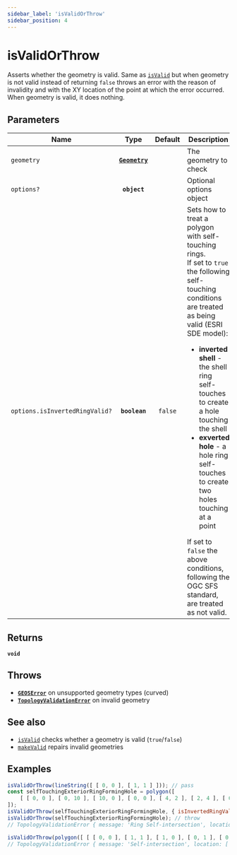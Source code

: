 ```yaml
---
sidebar_label: 'isValidOrThrow'
sidebar_position: 4
---
```


# isValidOrThrow

Asserts whether the geometry is valid.
Same as [`isValid`](isValid.mdx) but when geometry is not valid instead
of returning `false` throws an error with the reason of invalidity
and with the XY location of the point at which the error occurred.
When geometry is valid, it does nothing.

## Parameters

| Name | Type | Default | Description |
| --- | :-: | :-: | --- |
| `geometry` | [**`Geometry`**](../types/Geometry/index.mdx) |  | The geometry to check |
| `options?` | **`object`** |  | Optional options object |
| `options.isInvertedRingValid?` | **`boolean`** | `false` | Sets how to treat a polygon with self-touching rings. <br/> If set to `true` the following self-touching conditions are treated as being valid (ESRI SDE model): <ul><li>**inverted shell** - the shell ring self-touches to create a hole   touching the shell </li><li>**exverted hole** - a hole ring self-touches to create two holes   touching at a point </li></ul> If set to `false` the above conditions, following the OGC SFS standard, are treated as not valid. |

## Returns

**`void`** 

## Throws

- [**`GEOSError`**](../types/errors.mdx#GEOSError) on unsupported geometry types (curved)
- [**`TopologyValidationError`**](../types/errors.mdx#TopologyValidationError) on invalid geometry

## See also

- [`isValid`](isValid.mdx) checks whether a geometry is valid (`true`/`false`)
- [`makeValid`](../operations/makeValid.mdx) repairs invalid geometries

## Examples

```js live
isValidOrThrow(lineString([ [ 0, 0 ], [ 1, 1 ] ])); // pass
const selfTouchingExteriorRingFormingHole = polygon([
    [ [ 0, 0 ], [ 0, 10 ], [ 10, 0 ], [ 0, 0 ], [ 4, 2 ], [ 2, 4 ], [ 0, 0 ] ],
]);
isValidOrThrow(selfTouchingExteriorRingFormingHole, { isInvertedRingValid: true }); // pass
isValidOrThrow(selfTouchingExteriorRingFormingHole); // throw
// TopologyValidationError { message: 'Ring Self-intersection', location: [ 0, 0 ] }

isValidOrThrow(polygon([ [ [ 0, 0 ], [ 1, 1 ], [ 1, 0 ], [ 0, 1 ], [ 0, 0 ] ] ])); // throw
// TopologyValidationError { message: 'Self-intersection', location: [ 0.5, 0.5 ] }
```
